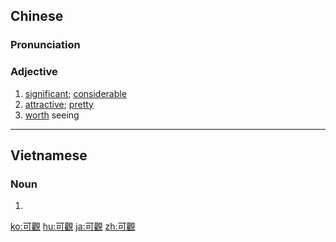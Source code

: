{{also|可观}}
==Chinese==
{{zh-forms|s=可观}}

===Pronunciation===
{{zh-pron
|m=kěguān
|c=ho2 gun1
|cat=a
}}

===Adjective===
{{zh-adj}}

# [[significant]]; [[considerable]]
# [[attractive]]; [[pretty]]
# [[worth]] seeing

{{zh-cat|Advanced}}

----

==Vietnamese==
{{vi-hantutab}}

===Noun===
{{vi-hantu|pos=adjective}}

# {{han tu form of|khả quan|good; satisfactory}}

[[ko:可觀]]
[[hu:可觀]]
[[ja:可觀]]
[[zh:可觀]]
